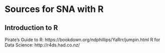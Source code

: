 # Sources for SNA with R

## Introduction to R
Pirate's Guide to R: https://bookdown.org/ndphillips/YaRrr/jumpin.html
R for Data Science: http://r4ds.had.co.nz/


